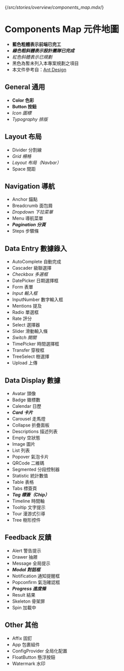 {/*src/stories/overview/components_map.mdx*/}


<style>
{`
    :not(em) strong {
        color: #228;
    }
    em strong {
        color: #282;
    }
    em {
        color: #B00;
    }
`}
</style>

<Meta title="Overview 總覽/Components Map 元件地圖" />

# Components Map 元件地圖
- **藍色粗體表示前端已完工**
- ***綠色粗斜體表示設計團隊已完成***
- *紅色斜體表示已規劃*
- 黑色為暫未列入本專案規劃之項目
- 本文件參考自：[Ant Design](https://ant.design/components/overview-cn/)

## General 通用
- **Color 色彩**
- **Button 按鈕**
- *Icon 圖標*
- *Typography 排版*
## Layout 布局
- Divider 分割線
- *Grid 柵格*
- *Layout 布局（Navbar）*
- Space 間距
## Navigation 導航
- Anchor 錨點
- Breadcrumb 面包屑
- *Dropdown 下拉菜單*
- Menu 導航菜單
- ***Pagination 分頁***
- Steps 步驟條
## Data Entry 數據錄入
- AutoComplete 自動完成
- Cascader 級聯選擇
- *Checkbox 多選框*
- DatePicker 日期選擇框
- Form 表單
- *Input 輸入框*
- InputNumber 數字輸入框
- Mentions 提及
- Radio 單選框
- Rate 評分
- Select 選擇器
- Slider 滑動輸入條
- *Switch 開關*
- TimePicker 時間選擇框
- Transfer 穿梭框
- TreeSelect 樹選擇
- Upload 上傳
## Data Display 數據
- Avatar 頭像
- Badge 徽標數
- Calendar 日歷
- ***Card 卡片***
- Carousel 走馬燈
- Collapse 折疊面板
- Descriptions 描述列表
- Empty 空狀態
- Image 圖片
- List 列表
- Popover 氣泡卡片
- QRCode 二維碼
- Segmented 分段控制器
- Statistic 統計數值
- Table 表格
- Tabs 標簽頁
- ***Tag 標簽（Chip）***
- Timeline 時間軸
- Tooltip 文字提示
- Tour 漫游式引導
- Tree 樹形控件
## Feedback 反饋
- Alert 警告提示
- Drawer 抽屜
- Message 全局提示
- ***Modal 對話框***
- Notification 通知提醒框
- Popconfirm 氣泡確認框
- ***Progress 進度條***
- Result 結果
- Skeleton 骨架屏
- Spin 加載中
## Other 其他
- Affix 固釘
- App 包裹組件
- ConfigProvider 全局化配置
- FloatButton 懸浮按鈕
- Watermark 水印